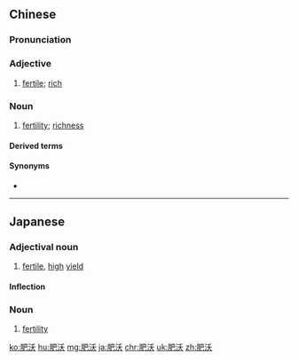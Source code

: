 ==Chinese==
{{zh-forms}}

===Pronunciation===
{{zh-pron
|m=féiwò
|ma=y
|c=fei4 juk1
|cat=a,n
}}

===Adjective===
{{zh-adj}}

# [[fertile]]; [[rich]]

===Noun===
{{zh-noun}}

# [[fertility]]; [[richness]]

====Derived terms====
{{zh-der|土壤肥沃}}

====Synonyms====
* {{zh-l|膏腴}}

----

==Japanese==
{{ja-kanjitab|ひ|よく|yomi=on}}

===Adjectival noun===
{{ja-adj|ひよく|infl=na}}

# [[fertile]], [[high]] [[yield]]

====Inflection====
{{ja-na|ひよく}}

===Noun===
{{ja-noun|ひよく}}

# [[fertility]]

[[ko:肥沃]]
[[hu:肥沃]]
[[mg:肥沃]]
[[ja:肥沃]]
[[chr:肥沃]]
[[uk:肥沃]]
[[zh:肥沃]]